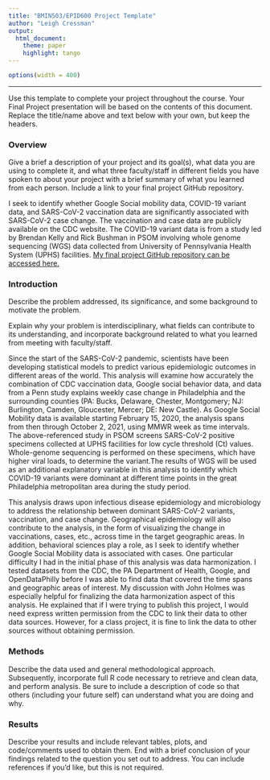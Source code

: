 ```yaml
---
title: "BMIN503/EPID600 Project Template"
author: "Leigh Cressman"
output: 
  html_document:
    theme: paper 
    highlight: tango
---
```

```r
options(width = 400)
```  
***
Use this template to complete your project throughout the course. Your Final Project presentation will be based on the contents of this document. Replace the title/name above and text below with your own, but keep the headers.

### Overview
Give a brief a description of your project and its goal(s), what data you are using to complete it, and what three faculty/staff in different fields you have spoken to about your project with a brief summary of what you learned from each person. Include a link to your final project GitHub repository.

I seek to identify whether Google Social mobility data, COVID-19 variant data, and SARS-CoV-2 vaccination data are significantly associated with SARS-CoV-2 case change. The vaccination and case data are publicly available on the CDC website. The COVID-19 variant data is from a study led by Brendan Kelly and Rick Bushman in PSOM involving whole genome sequencing (WGS) data collected from University of Pennsylvania Health System (UPHS) facilities. [My final project GitHub repository can be accessed here.](https://github.com/LeighCressman/BMIN503_Final_Project)

### Introduction 
Describe the problem addressed, its significance, and some background to motivate the problem.

Explain why your problem is interdisciplinary, what fields can contribute to its understanding, and incorporate background related to what you learned from meeting with faculty/staff.

Since the start of the SARS-CoV-2 pandemic, scientists have been developing statistical models to predict various epidemiologic outcomes in different areas of the world. This analysis will examine how accurately the combination of CDC vaccination data, Google social behavior data, and data from a Penn study explains weekly case change in Philadelphia and the surrounding counties (PA: Bucks, Delaware, Chester, Montgomery; NJ: Burlington, Camden, Gloucester, Mercer; DE: New Castle). As Google Social Mobility data is available starting February 15, 2020, the analysis spans from then through October 2, 2021, using MMWR week as time intervals. The above-referenced study in PSOM screens SARS-CoV-2 positive specimens collected at UPHS facilities for low cycle threshold (Ct) values. Whole-genome sequencing is performed on these specimens, which have higher viral loads, to determine the variant.The results of WGS will be used as an additional explanatory variable in this analysis to identify which COVID-19 variants were dominant at different time points in the great Philadelphia metropolitan area during the study period.  

This analysis draws upon infectious disease epidemiology and microbiology to address the relationship between dominant SARS-CoV-2 variants, vaccination, and case change. Geographical epidemiology will also contribute to the analysis, in the form of visualizing the change in vaccinations, cases, etc., across time in the target geographic areas. In addition, behavioral sciences play a role, as I seek to identify whether Google Social Mobility data is associated with cases. One particular difficulty I had in the initial phase of this analysis was data harmonization. I tested datasets from the CDC, the PA Department of Health, Google, and OpenDataPhilly before I was able to find data that covered the time spans and geographic areas of interest. My discussion with John Holmes was especially helpful for finalizing the data harmonization aspect of this analysis. He explained that if I were trying to publish this project, I would need express written permission from the CDC to link their data to other data sources. However, for a class project, it is fine to link the data to other sources without obtaining permission.



### Methods
Describe the data used and general methodological approach. Subsequently, incorporate full R code necessary to retrieve and clean data, and perform analysis. Be sure to include a description of code so that others (including your future self) can understand what you are doing and why. 


### Results
Describe your results and include relevant tables, plots, and code/comments used to obtain them. End with a brief conclusion of your findings related to the question you set out to address. You can include references if you'd like, but this is not required.
